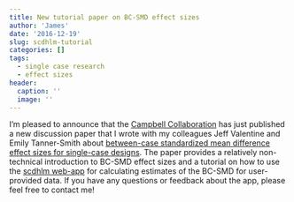 ```yaml
---
title: New tutorial paper on BC-SMD effect sizes
author: 'James'
date: '2016-12-19'
slug: scdhlm-tutorial
categories: []
tags:
  - single case research
  - effect sizes
header:
  caption: ''
  image: ''
---
```


I'm pleased to announce that the [Campbell Collaboration](https://www.campbellcollaboration.org/) has just published a new discussion paper that I wrote with my colleagues Jeff Valentine and Emily Tanner-Smith about [between-case standardized mean difference effect sizes for single-case designs](https://campbellcollaboration.org/library/effect-sizes-single-case-designs-campbell-discussion-paper-1.html). 
The paper provides a relatively non-technical introduction to BC-SMD effect sizes and a tutorial on how to use the [scdhlm web-app](https://jepusto.shinyapps.io/scdhlm/) for calculating estimates of the BC-SMD for user-provided data. 
If you have any questions or feedback about the app, please feel free to contact me!
